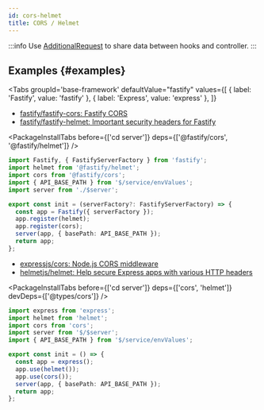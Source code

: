 ```yaml
---
id: cors-helmet
title: CORS / Helmet
---
```



:::info
Use [AdditionalRequest](/docs/reference/additionalRequest) to share data between hooks and controller.
:::

## Examples {#examples}

<Tabs
  groupId='base-framework'
  defaultValue="fastify"
  values={[
    { label: 'Fastify', value: 'fastify' },
    { label: 'Express', value: 'express' },
  ]}
>
<TabItem value="fastify">

- [fastify/fastify\-cors: Fastify CORS](https://github.com/fastify/fastify-cors)
- [fastify/fastify\-helmet: Important security headers for Fastify](https://github.com/fastify/fastify-helmet)

<PackageInstallTabs before={['cd server']} deps={['@fastify/cors', '@fastify/helmet']} />

```ts title="server/service/app.ts"
import Fastify, { FastifyServerFactory } from 'fastify';
import helmet from '@fastify/helmet';
import cors from '@fastify/cors';
import { API_BASE_PATH } from '$/service/envValues';
import server from './$server';

export const init = (serverFactory?: FastifyServerFactory) => {
  const app = Fastify({ serverFactory });
  app.register(helmet);
  app.register(cors);
  server(app, { basePath: API_BASE_PATH });
  return app;
};
```

</TabItem>
<TabItem value="express">

- [expressjs/cors: Node\.js CORS middleware](https://github.com/expressjs/cors)
- [helmetjs/helmet: Help secure Express apps with various HTTP headers](https://github.com/helmetjs/helmet)

<PackageInstallTabs before={['cd server']} deps={['cors', 'helmet']} devDeps={['@types/cors']} />

```ts title="server/entrypoints/index.ts"
import express from 'express';
import helmet from 'helmet';
import cors from 'cors';
import server from '$/$server';
import { API_BASE_PATH } from '$/service/envValues';

export const init = () => {
  const app = express();
  app.use(helmet());
  app.use(cors());
  server(app, { basePath: API_BASE_PATH });
  return app;
};
```

</TabItem>
</Tabs>

